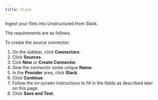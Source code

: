 ```yaml
---
title: Slack
---
```



<FirstTimeUISourceConnector />

Ingest your files into Unstructured from Slack.

The requirements are as follows. 


<SlackPrerequisites />

To create the source connector:

1. On the sidebar, click **Connectors**.
2. Click **Sources**.
3. Cick **New** or **Create Connector**.
4. Give the connector some unique **Name**.
5. In the **Provider** area, click **Slack**.
6. Click **Continue**. 
7. Follow the on-screen instructions to fill in the fields as described later on this page.
8. Click **Save and Test**.


<SlackFields />